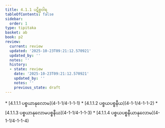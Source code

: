 ```yaml
---
title: 4.1.1 ပဋိစ္စဝါရ
tableOfContents: false
sidebar:
  order: 1
type: tipitaka
basket: ab
book: p2
review:
  current: review
  updated: '2025-10-23T09:21:12.570921'
  updated_by: ''
  notes: ''
  history:
  - state: review
    date: '2025-10-23T09:21:12.570921'
    updated_by: ''
    notes: ''
    previous_state: draft
---
```



<ReviewStatus review={frontmatter.review} showDetails={true} />

<HypothesisAnnotation frontmatter={frontmatter} />

<DynamicBreadcrumb />



<TableOfContents book="p2" section="4.1.1">
* [4.1.1.1 ပစ္စယာနုလောမ](4-1-1/4-1-1-1)
* [4.1.1.2 ပစ္စယပစ္စနီယ](4-1-1/4-1-1-2)
* [4.1.1.3 ပစ္စယာနုလောမပစ္စနီယ](4-1-1/4-1-1-3)
* [4.1.1.4 ပစ္စယပစ္စနီယာနုလောမ](4-1-1/4-1-1-4)
</TableOfContents>